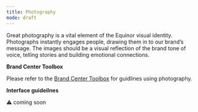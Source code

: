 ```yaml
---
title: Photography
mode: draft
---
```


Great photography is a vital element of the Equinor visual identity. Photographs instantly engages people, drawing them in to our brand’s message. The images should be a visual reflection of the brand tone of voice, telling stories and building emotional connections.


**Brand Center Toolbox**

Please refer to the [Brand Center Toolbox](https://communicationtoolbox.equinor.com/brandcenter/en/equinorbc/component/default/100 "Brand Center Toolbox Guidelines") for guidlines using photography. 


**Interface guideilnes** 

:warning: coming soon
